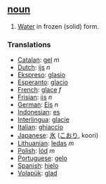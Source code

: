 == [[noun]] ==
#[[Water]] in frozen (solid) form.

=== Translations === 
*[[Catalan]]: [[gel]] ''m''
*[[Dutch]]: [[ijs]] ''n''
*[[Ekspreso]]: [[glasio]]
*[[Esperanto]]: [[glacio]]
*[[French]]: [[glace]] ''f''
*[[Frisian]]: [[iis]] ''n''
*[[German]]: [[Eis]] ''n''
*[[Indonesian]]: [[es]]
*[[Interlingua]]: [[glacie]] 
*[[Italian]]: [[ghiaccio]]
*[[Japanese]]: [[氷]] ([[こおり]], koori)
*[[Lithuanian]]: [[ledas]] ''m''
*[[Polish]]: [[lód]] ''m''
*[[Portuguese]]: [[gelo]] 
*[[Spanish]]: [[hielo]]
*[[Volapük]]: [[glad]]